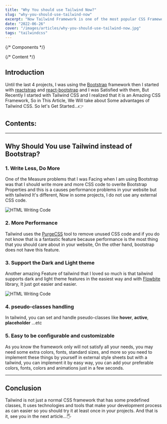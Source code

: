 ```yaml
---
title: "Why You should use Tailwind Now?"
slug: "why-you-should-use-tailwind-now"
excerpt: "Now Tailwind Framework is one of the most popular CSS Framework that Frontend Developer uses, so in this Article we will discuss why you should use it? and Now."
date: "2022-06-26"
cover: "/images/articles/why-you-should-use-tailwind-now.jpg"
tags: "tailwindcss"
---
```


{/* Components */}


{/* Content */}

## Introduction

Until the last 4 projects, I was using the <A href="https://getbootstrap.com/">Bootstrap</A> framework then I started with <A href="https://reactstrap.github.io/?path=/story/home-installation--page">reactstrap</A> and <A href="https://react-bootstrap.github.io/getting-started/introduction/">react-bootstrap</A> and I was Satisfied with them, But Recently I started with Tailwind CSS and I realized that it is an Amazing CSS Framework, So in This Article, We Will take about Some advantages of Tailwind CSS.
So let's Get Started...👉​

## Contents:

<TopicLink href="#introduction" topic="Introduction" />
<TopicLink
  href="#why-should-you-use-tailwind-instead-of-bootstrap"
  topic="Why Should You use Tailwind instead of Bootstrap?"
/>
<TopicLink href="#conclusion" topic="Conclusion" />

---

## Why Should You use Tailwind instead of Bootstrap?

### <span class="text-2xl text-white font-semibold">1. Write Less, Do More</span>

One of the Measure problems that I was Facing when I am using Bootstrap was that I should write more and more CSS code to overite Bootstrap Properties and this is a causes performance problems in your website but with tailwind It's different, Now in some projects, I do not use any external CSS code.

<Image src={writeLessDoMoreClassImage} alt="HTML Writing Code" />

### <span class="text-2xl text-white font-semibold">2. More Performance</span>

Tailwind uses the <A href="https://purgecss.com/">PurgeCSS</A> tool to remove unused CSS code and if you do not know that is a fantastic feature because performance is the most thing that you should care about in your website, On the other hand, bootstrap does not have this feature.

### <span class="text-2xl text-white font-semibold">3. Support the Dark and Light theme</span>

Another amazing Feature of tailwind that I loved so much is that tailwind supports dark and light theme features in the easiest way and with <A href="https://flowbite.com/">Flowbite</A> library, It just got easier and easier.

<Image src={themeToggleImage} alt="HTML Writing Code" />

### <span class="text-2xl text-white font-semibold">4. pseudo-classes handling</span>

In tailwind, you can set and handle pseudo-classes like <B>hover</B>, <B>active</B>, <B>placeholder</B> ...etc

### <span class="text-2xl text-white font-semibold">5. Easy to be configurable and customizable</span>

As you know the framework only will not satisfy all your needs, you may need some extra colors, fonts, standard sizes, and more so you need to implement these things by yourself in external style sheets but with a tailwind, you can implement it by easy way, you can add your preferable colors, fonts, colors and animations just in a few seconds.

---

## Conclusion

Tailwind is not just a normal CSS framework that has some predefined classes, It uses technologies and tools that make your development process as can easier so you should try it at least once in your projects.
And that is it, see you in the next article...🖐️​
